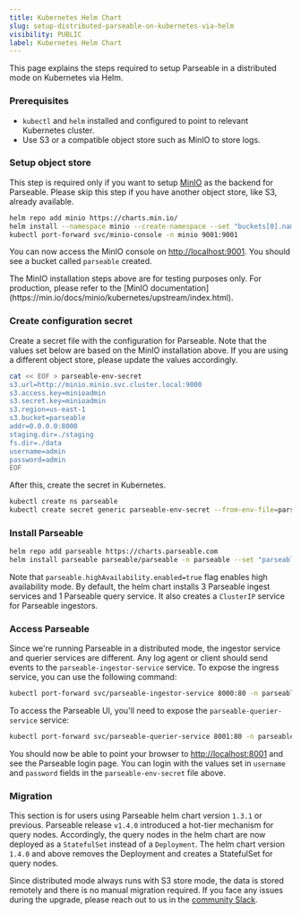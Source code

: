 ```yaml
---
title: Kubernetes Helm Chart
slug: setup-distributed-parseable-on-kubernetes-via-helm
visibility: PUBLIC
label: Kubernetes Helm Chart
---
```


<head>
<title>How to Setup Distributed Parseable on Kubernetes via Helm? | Parseable</title>
<meta charSet="utf-8" />
<meta name="twitter:card" content="summary" />
</head>

This page explains the steps required to setup Parseable in a distributed mode on Kubernetes via Helm.

### Prerequisites

- `kubectl` and `helm` installed and configured to point to relevant Kubernetes cluster.
- Use S3 or a compatible object store such as MinIO to store logs.

### Setup object store

This step is required only if you want to setup [MinIO](https://min.io) as the backend for Parseable. Please skip this step if you have another object store, like S3, already available.

```bash
helm repo add minio https://charts.min.io/
helm install --namespace minio --create-namespace --set "buckets[0].name=parseable,buckets[0].policy=none,buckets[0].purge=false,rootUser=minioadmin,rootPassword=minioadmin,replicas=1,persistence.enabled=false,resources.requests.memory=128Mi,mode=standalone" minio minio/minio
kubectl port-forward svc/minio-console -n minio 9001:9001
```

You can now access the MinIO console on [http://localhost:9001](http://localhost:9001). You should see a bucket called `parseable` created.

<Callout type="info">
The MinIO installation steps above are for testing purposes only. For production, please refer to the [MinIO documentation](https://min.io/docs/minio/kubernetes/upstream/index.html).
</Callout>

### Create configuration secret

Create a secret file with the configuration for Parseable. Note that the values set below are based on the MinIO installation above. If you are using a different object store, please update the values accordingly.

```bash
cat << EOF > parseable-env-secret
s3.url=http://minio.minio.svc.cluster.local:9000
s3.access.key=minioadmin
s3.secret.key=minioadmin
s3.region=us-east-1
s3.bucket=parseable
addr=0.0.0.0:8000
staging.dir=./staging
fs.dir=./data
username=admin
password=admin
EOF
```

After this, create the secret in Kubernetes.

```bash
kubectl create ns parseable
kubectl create secret generic parseable-env-secret --from-env-file=parseable-env-secret -n parseable
```

### Install Parseable

```bash
helm repo add parseable https://charts.parseable.com
helm install parseable parseable/parseable -n parseable --set "parseable.local=false" --set "parseable.highAvailability.enabled=true"
```

Note that `parseable.highAvailability.enabled=true` flag enables high availability mode. By default, the helm chart installs 3 Parseable ingest services and 1 Parseable query service. It also creates a `ClusterIP` service for Parseable ingestors.

### Access Parseable

Since we're running Parseable in a distributed mode, the ingestor service and querier services are different. Any log agent or client should send events to the `parseable-ingestor-service` service. To expose the ingress service, you can use the following command:

```bash
kubectl port-forward svc/parseable-ingestor-service 8000:80 -n parseable
```

To access the Parseable UI, you'll need to expose the `parseable-querier-service` service:

```bash
kubectl port-forward svc/parseable-querier-service 8001:80 -n parseable
```

You should now be able to point your browser to [http://localhost:8001](http://localhost:8001) and see the Parseable login page. You can login with the values set in `username` and `password` fields in the `parseable-env-secret` file above.

### Migration

This section is for users using Parseable helm chart version `1.3.1` or previous. Parseable release `v1.4.0` introduced a hot-tier mechanism for query nodes. Accordingly, the query nodes in the helm chart are now deployed as a `StatefulSet` instead of a `Deployment`. The helm chart version `1.4.0` and above removes the Deployment and creates a StatefulSet for query nodes. 

Since distributed mode always runs with S3 store mode, the data is stored remotely and there is no manual migration required. If you face any issues during the upgrade, please reach out to us in the [community Slack](https://logg.ing/community).

